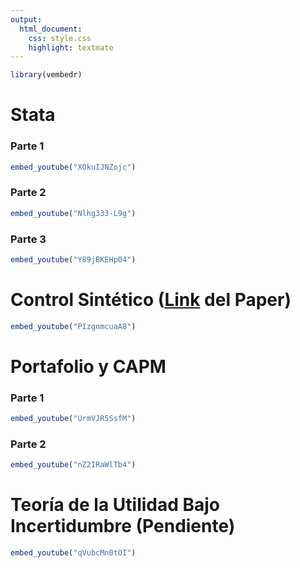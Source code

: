 ```yaml
---
output: 
  html_document:
    css: style.css
    highlight: textmate
---
```


```r
library(vembedr)

```

# Stata 

### Parte 1

```r
embed_youtube("XOkuIJNZojc")
```

### Parte 2

```r
embed_youtube("Nlhg333-L9g")
```


### Parte 3

```r
embed_youtube("Y89jBKEHp04")
```

# Control Sintético ([Link](https://economics.mit.edu/files/11859) del Paper)

```r
embed_youtube("PIzgnmcuaA8")
```

# Portafolio y CAPM

### Parte 1

```r
embed_youtube("UrmVJR5SsfM")
```

### Parte 2

```r
embed_youtube("nZ2IRaWlTb4")
```

# Teoría de la Utilidad Bajo Incertidumbre (Pendiente)

```r
embed_youtube("qVubcMn0tOI")
```


